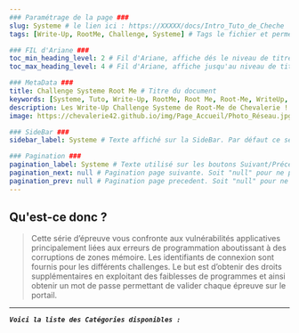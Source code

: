 ---
### Paramétrage de la page ###
slug: Systeme # le lien ici : https://XXXXX/docs/Intro_Tuto_de_Cheche
tags: [Write-Up, RootMe, Challenge, Systeme] # Tags le fichier et permet de grouper par mots clef

### FIL d'Ariane ###
toc_min_heading_level: 2 # Fil d'Ariane, affiche dés le niveau de titre 2. Par Défaut : 2
toc_max_heading_level: 4 # Fil d'Ariane, affiche jusqu'au niveau de titre 4. Par défaut : 3

### MetaData ###
title: Challenge Systeme Root Me # Titre du document
keywords: [Systeme, Tuto, Write-Up, RootMe, Root Me, Root-Me, WriteUp, WU, Chevalerie, Challenge, Chall] # Mots Clef
description: Les Write-Up Challenge Systeme de Root-Me de Chevalerie ! # La description du document
image: https://chevalerie42.github.io/img/Page_Accueil/Photo_Réseau.jpg # Image utilisé par les liens vers cette page. A 1ere vue il faut privilégier les liens externe

### SideBar ###
sidebar_label: Systeme # Texte affiché sur la SideBar. Par défaut ce sera le "title"

### Pagination ###
pagination_label: Systeme # Texte utilisé sur les boutons Suivant/Précédent. Par defaut "Title"
pagination_next: null # Pagination page suivante. Soit "null" pour ne pas en ajotuer. Soit dossier/fichier (Réseau/Intro_Reseau)
pagination_prev: null # Pagination page precedent. Soit "null" pour ne pas en ajotuer. Soit dossier/fichier (Réseau/Intro_Reseau)
---

## Qu'est-ce donc ? 

> Cette série d’épreuve vous confronte aux vulnérabilités applicatives principalement liées aux erreurs de programmation aboutissant à des corruptions de zones mémoire. 
> Les identifiants de connexion sont fournis pour les différents challenges. Le but est d’obtenir des droits supplémentaires en exploitant des faiblesses de programmes et ainsi obtenir un mot de passe permettant de valider chaque épreuve sur le portail.

--- 

**_`Voici la liste des Catégories disponibles :`_**

